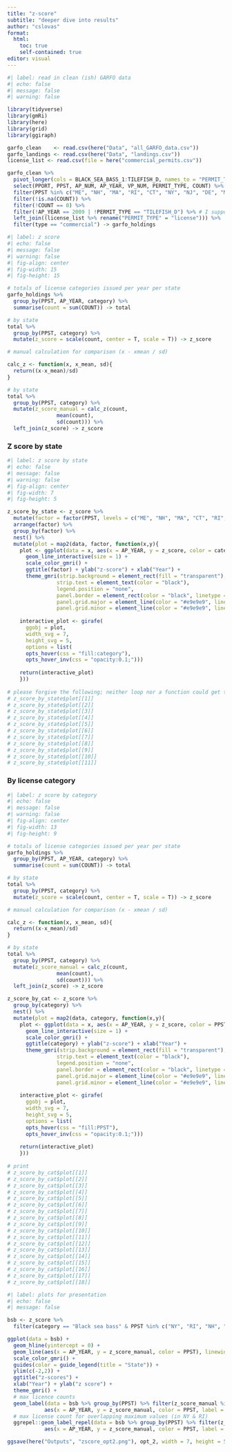 ```yaml
---
title: "z-score"
subtitle: "deeper dive into results"
author: "cslovas"
format: 
  html:
    toc: true
    self-contained: true
editor: visual
---
```


```r
#| label: read in clean (ish) GARFO data
#| echo: false
#| message: false
#| warning: false

library(tidyverse)
library(gmRi)
library(here)
library(grid)
library(ggiraph)

garfo_clean    <- read.csv(here("Data", "all_GARFO_data.csv"))
garfo_landings <- read.csv(here("Data", "landings.csv"))
license_list <- read.csv(file = here("commercial_permits.csv"))

garfo_clean %>%
  pivot_longer(cols = BLACK_SEA_BASS_1:TILEFISH_D, names_to = "PERMIT_TYPE", values_to = "COUNT") %>%
  select(PPORT, PPST, AP_NUM, AP_YEAR, VP_NUM, PERMIT_TYPE, COUNT) %>%
  filter(PPST %in% c("ME", "NH", "MA", "RI", "CT", "NY", "NJ", "DE", "MD", "VA", "NC")) %>%
  filter(!is.na(COUNT)) %>%
  filter(!COUNT == 0) %>%
  filter(!AP_YEAR == 2009 | !PERMIT_TYPE == "TILEFISH_D") %>% # I suppose there's a reason why I did this...
  left_join((license_list %>% rename("PERMIT_TYPE" = "license"))) %>% 
  filter(type == "commercial") -> garfo_holdings
```

```r
#| label: z score
#| echo: false
#| message: false
#| warning: false
#| fig-align: center
#| fig-width: 15
#| fig-height: 15

# totals of license categories issued per year per state
garfo_holdings %>%
  group_by(PPST, AP_YEAR, category) %>%
  summarise(count = sum(COUNT)) -> total 

# by state
total %>% 
  group_by(PPST, category) %>% 
  mutate(z_score = scale(count, center = T, scale = T)) -> z_score 

# manual calculation for comparison (x - xmean / sd)

calc_z <- function(x, x_mean, sd){
  return((x-x_mean)/sd)
}

# by state
total %>%
  group_by(PPST, category) %>%
  mutate(z_score_manual = calc_z(count,
                mean(count),
                sd(count))) %>% 
  left_join(z_score) -> z_score

```

### Z score by state

```r
#| label: z score by state 
#| echo: false
#| message: false
#| warning: false
#| fig-align: center
#| fig-width: 7
#| fig-height: 5

z_score_by_state <- z_score %>% 
  mutate(factor = factor(PPST, levels = c("ME", "NH", "MA", "CT", "RI", "NY", "NJ", "DE", "MD", "VA", "NC"))) %>%
  arrange(factor) %>% 
  group_by(factor) %>% 
  nest() %>% 
  mutate(plot = map2(data, factor, function(x,y){
    plot <- ggplot(data = x, aes(x = AP_YEAR, y = z_score, color = category, fill = category, tooltip =         category, data_id = category)) +
      geom_line_interactive(size = 1) +
      scale_color_gmri() +
      ggtitle(factor) + ylab("z-score") + xlab("Year") +
      theme_gmri(strip.background = element_rect(fill = "transparent"),
                strip.text = element_text(color = "black"),
                legend.position = "none",
                panel.border = element_rect(color = "black", linetype = 1),
                panel.grid.major = element_line(color = "#e9e9e9", linetype = 1),
                panel.grid.minor = element_line(color = "#e9e9e9", linetype = 1))
    
    interactive_plot <- girafe(
      ggobj = plot,
      width_svg = 7,
      height_svg = 5,
      options = list(
      opts_hover(css = "fill:category"),
      opts_hover_inv(css = "opacity:0.1;")))
    
    return(interactive_plot)
    }))
 
# please forgive the following; neither loop nor a function could get these damn things to print
# z_score_by_state$plot[[1]]
# z_score_by_state$plot[[2]]
# z_score_by_state$plot[[3]]
# z_score_by_state$plot[[4]]
# z_score_by_state$plot[[5]]
# z_score_by_state$plot[[6]]
# z_score_by_state$plot[[7]]
# z_score_by_state$plot[[8]]
# z_score_by_state$plot[[9]]
# z_score_by_state$plot[[10]]
# z_score_by_state$plot[[11]]

```

### By license category

```r
#| label: z score by category
#| echo: false
#| message: false
#| warning: false
#| fig-align: center
#| fig-width: 13
#| fig-height: 9

# totals of license categories issued per year per state
garfo_holdings %>%
  group_by(PPST, AP_YEAR, category) %>%
  summarise(count = sum(COUNT)) -> total 

# by state
total %>% 
  group_by(PPST, category) %>% 
  mutate(z_score = scale(count, center = T, scale = T)) -> z_score 

# manual calculation for comparison (x - xmean / sd)

calc_z <- function(x, x_mean, sd){
  return((x-x_mean)/sd)
}

# by state
total %>%
  group_by(PPST, category) %>%
  mutate(z_score_manual = calc_z(count,
                mean(count),
                sd(count))) %>% 
  left_join(z_score) -> z_score

z_score_by_cat <- z_score %>% 
  group_by(category) %>% 
  nest() %>% 
  mutate(plot = map2(data, category, function(x,y){
    plot <- ggplot(data = x, aes(x = AP_YEAR, y = z_score, color = PPST, tooltip = PPST, data_id = PPST)) +
      geom_line_interactive(size = 1) +
      scale_color_gmri() +
      ggtitle(category) + ylab("z-score") + xlab("Year") +
      theme_gmri(strip.background = element_rect(fill = "transparent"),
                strip.text = element_text(color = "black"),
                legend.position = "none",
                panel.border = element_rect(color = "black", linetype = 1),
                panel.grid.major = element_line(color = "#e9e9e9", linetype = 1),
                panel.grid.minor = element_line(color = "#e9e9e9", linetype = 1))
    
    interactive_plot <- girafe(
      ggobj = plot,
      width_svg = 7,
      height_svg = 5,
      options = list(
      opts_hover(css = "fill:PPST"),
      opts_hover_inv(css = "opacity:0.1;")))
    
    return(interactive_plot)
    }))
 
# print
# z_score_by_cat$plot[[1]]
# z_score_by_cat$plot[[2]]
# z_score_by_cat$plot[[3]]
# z_score_by_cat$plot[[4]]
# z_score_by_cat$plot[[5]]
# z_score_by_cat$plot[[6]]
# z_score_by_cat$plot[[7]]
# z_score_by_cat$plot[[8]]
# z_score_by_cat$plot[[9]]
# z_score_by_cat$plot[[10]]
# z_score_by_cat$plot[[11]]
# z_score_by_cat$plot[[12]]
# z_score_by_cat$plot[[13]]
# z_score_by_cat$plot[[14]]
# z_score_by_cat$plot[[15]]
# z_score_by_cat$plot[[16]]
# z_score_by_cat$plot[[17]]
# z_score_by_cat$plot[[18]]


```
```r
#| label: plots for presentation
#| echo: false
#| message: false

bsb <- z_score %>% 
  filter(category == "Black sea bass" & PPST %in% c("NY", "RI", "NH", "ME"))

ggplot(data = bsb) +
  geom_hline(yintercept = 0) +
  geom_line(aes(x = AP_YEAR, y = z_score_manual, color = PPST), linewidth = 1) + 
  scale_color_gmri() + 
  guides(color = guide_legend(title = "State")) + 
  ylim(c(-2,2)) +
  ggtitle("z-scores") + 
  xlab("Year") + ylab("z score") +
  theme_gmri() +
  # max licence counts
  geom_label(data = bsb %>% group_by(PPST) %>% filter(z_score_manual %in% max(z_score_manual) & PPST %in% c("NH", "ME")),
            aes(x = AP_YEAR, y = z_score_manual, color = PPST, label = count)) +
  # max license count for overlapping maximum values (in NY & RI)
  ggrepel::geom_label_repel(data = bsb %>% group_by(PPST) %>% filter(z_score_manual %in% max(z_score_manual) & PPST %in% c("NY","RI")),
            aes(x = AP_YEAR, y = z_score_manual, color = PPST, label = count)) 

ggsave(here("Outputs", "zscore_opt2.png"), opt_2, width = 7, height = 5, units = "in", bg = "white")

```

